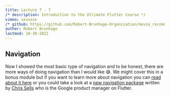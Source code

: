 ```yaml
---
title: Lecture 7 - 7
/* description: Introduction to the Ultimate Flutter Course */
vimeo: xxxxxxx 
/* github: https://github.com/Robert-Brunhage-Organization/movie_recommendation_app_course/commit/454914801e9b6758249a6e36e8a6bf8f52d93a16 */
author: Robert Brunhage
lastmod: 10-30-2022
---
```


## Navigation

Now I showed the most basic type of navigation and to be honest, there are more ways of doing navigation than I would like 😅. We might cover this in a bonus module but if you want to learn more about navigation you can [read about it here](https://flutter.dev/docs/development/ui/navigation) or you could take a look at a [new navigation package](https://pub.dev/packages/go_router) written by [Chris Sells](https://twitter.com/csells) who is the Google product manager on Flutter.
